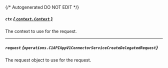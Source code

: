 {/* Autogenerated DO NOT EDIT  */}

##### `ctx` [*{ `context.Context` }*](https://pkg.go.dev/context#Context)
The context to use for the request.

---
##### `request` *{`operations.C1APIAppV1ConnectorServiceCreateDelegatedRequest`}*
The request object to use for the request.

<Collapsible openLabel={Labels.showProperties} closeLabel={Labels.hideProperties}>
  <C1APIAppV1ConnectorServiceCreateDelegatedRequest />
</Collapsible>

